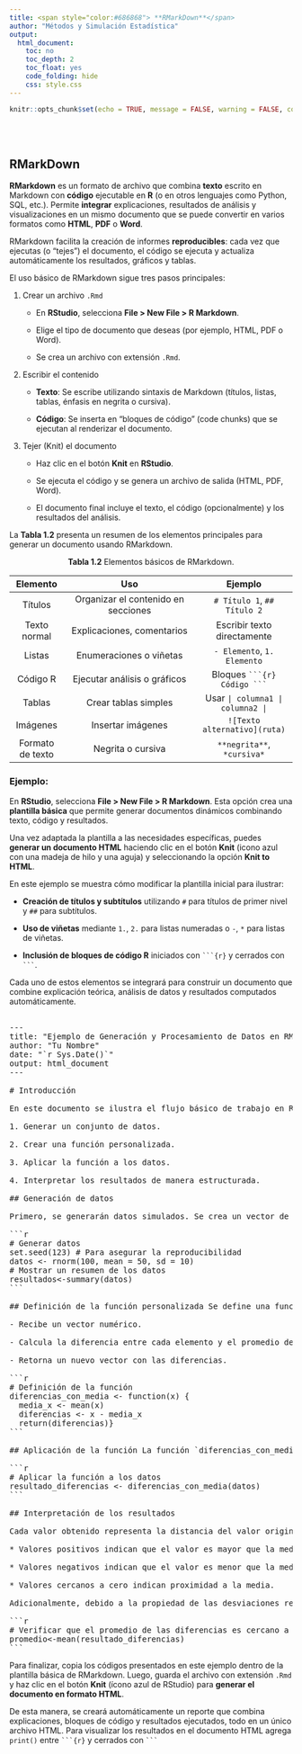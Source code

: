 ```yaml
---
title: <span style="color:#686868"> **RMarkDown**</span>
author: "Métodos y Simulación Estadística"
output:
  html_document:
    toc: no
    toc_depth: 2
    toc_float: yes
    code_folding: hide
    css: style.css
---
```


```r
knitr::opts_chunk$set(echo = TRUE, message = FALSE, warning = FALSE, comment = NA)

```

<br/><br/>
<h2>RMarkDown</h2>

**RMarkdown** es un formato de archivo que combina **texto** escrito en Markdown con **código** ejecutable en **R** (o en otros lenguajes como Python, SQL, etc.). Permite **integrar** explicaciones, resultados de análisis y visualizaciones en un mismo documento que se puede convertir en varios formatos como **HTML**, **PDF** o **Word**.

RMarkdown facilita la creación de informes **reproducibles**: cada vez que ejecutas (o “tejes”) el documento, el código se ejecuta y actualiza automáticamente los resultados, gráficos y tablas.

El uso básico de RMarkdown sigue tres pasos principales:

  1. Crear un archivo `.Rmd`
  
      - En **RStudio**, selecciona **File > New File > R Markdown**.
      
      - Elige el tipo de documento que deseas (por ejemplo, HTML, PDF o Word).
      
      - Se crea un archivo con extensión `.Rmd`.
  
  2. Escribir el contenido
  
      - **Texto**: Se escribe utilizando sintaxis de Markdown (títulos, listas, tablas, énfasis en negrita o cursiva).
      
      - **Código**: Se inserta en "bloques de código" (code chunks) que se ejecutan al renderizar el documento.
      
  3. Tejer (Knit) el documento
  
      - Haz clic en el botón **Knit** en **RStudio**.
      
      - Se ejecuta el código y se genera un archivo de salida (HTML, PDF, Word).
      
      - El documento final incluye el texto, el código (opcionalmente) y los resultados del análisis.
  

La **Tabla 1.2** presenta un resumen de los elementos principales para generar un documento usando RMarkdown.


<center>
**Tabla 1.2** Elementos básicos de RMarkdown.
</center> 

| Elemento         | Uso                                        | Ejemplo                       |
|:----------------:|:------------------------------------------:|:------------------------------:|
| Títulos          | Organizar el contenido en secciones        | `# Título 1`, `## Título 2`    |
| Texto normal     | Explicaciones, comentarios                 | Escribir texto directamente   |
| Listas           | Enumeraciones o viñetas                    | `- Elemento`, `1. Elemento`    |
| Código R         | Ejecutar análisis o gráficos               | Bloques ` ```{r} Código ``` `  |
| Tablas           | Crear tablas simples                       | Usar `| columna1 | columna2 |`  |
| Imágenes         | Insertar imágenes                          | `![Texto alternativo](ruta)`   |
| Formato de texto | Negrita o cursiva                          | `**negrita**`, `*cursiva*`     |


<div class="caja-ejemplo"> 
<h3>Ejemplo:</h3> 
<p>

En **RStudio**, selecciona **File > New File > R Markdown**. Esta opción crea una **plantilla básica** que permite generar documentos dinámicos combinando texto, código y resultados.

Una vez adaptada la plantilla a las necesidades específicas, puedes **generar un documento HTML** haciendo clic en el botón **Knit** (icono azul con una madeja de hilo y una aguja) y seleccionando la opción **Knit to HTML**.

En este ejemplo se muestra cómo modificar la plantilla inicial para ilustrar:

- **Creación de títulos y subtítulos** utilizando `#` para títulos de primer nivel y `##` para subtítulos.

- **Uso de viñetas** mediante `1.`, `2.` para listas numeradas o `-`, `*` para listas de viñetas.

- **Inclusión de bloques de código R** iniciados con ```` ```{r} ```` y cerrados con ```` ``` ````.

Cada uno de estos elementos se integrará para construir un documento que combine explicación teórica, análisis de datos y resultados computados automáticamente.


<pre> 
--- 
title: "Ejemplo de Generación y Procesamiento de Datos en RMarkdown" 
author: "Tu Nombre" 
date: "`r Sys.Date()`" 
output: html_document 
--- 

# Introducción

En este documento se ilustra el flujo básico de trabajo en RMarkdown: 

1. Generar un conjunto de datos. 

2. Crear una función personalizada. 

3. Aplicar la función a los datos. 

4. Interpretar los resultados de manera estructurada. 

## Generación de datos 

Primero, se generarán datos simulados. Se crea un vector de 100 números aleatorios siguiendo una distribución normal con media 50 y desviación estándar 10.

```r
# Generar datos 
set.seed(123) # Para asegurar la reproducibilidad 
datos <- rnorm(100, mean = 50, sd = 10) 
# Mostrar un resumen de los datos 
resultados<-summary(datos) 
``` 

## Definición de la función personalizada Se define una función que: 

- Recibe un vector numérico. 

- Calcula la diferencia entre cada elemento y el promedio del vector. 

- Retorna un nuevo vector con las diferencias. 

```r
# Definición de la función 
diferencias_con_media <- function(x) {
  media_x <- mean(x) 
  diferencias <- x - media_x 
  return(diferencias)} 
``` 

## Aplicación de la función La función `diferencias_con_media` se aplicará al conjunto de datos para calcular cuánto se aleja cada valor respecto a la media. 

```r
# Aplicar la función a los datos 
resultado_diferencias <- diferencias_con_media(datos) 
``` 

## Interpretación de los resultados 

Cada valor obtenido representa la distancia del valor original respecto a la media del conjunto de datos: 

* Valores positivos indican que el valor es mayor que la media. 

* Valores negativos indican que el valor es menor que la media. 

* Valores cercanos a cero indican proximidad a la media. 

Adicionalmente, debido a la propiedad de las desviaciones respecto a la media, el promedio de las diferencias debería ser cercano a cero: 

```r
# Verificar que el promedio de las diferencias es cercano a cero 
promedio<-mean(resultado_diferencias) 
```
</pre> 

Para finalizar, copia los códigos presentados en este ejemplo dentro de la plantilla básica de RMarkdown.  Luego, guarda el archivo con extensión `.Rmd` y haz clic en el botón **Knit** (ícono azul de RStudio) para **generar el documento en formato HTML**.

De esta manera, se creará automáticamente un reporte que combina explicaciones, bloques de código y resultados ejecutados, todo en un único archivo HTML. Para visualizar los resultados en el documento HTML agrega `print()` entre ```` ```{r} ```` y cerrados con ```` ``` ````


</p> 
</div>

